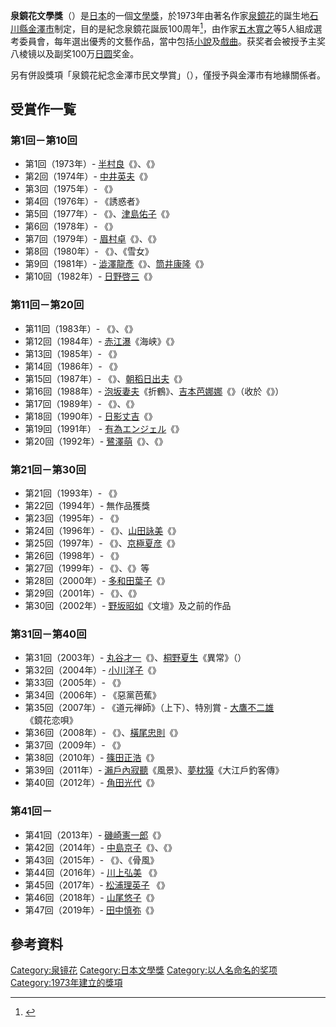 {{文學}}
'''泉鏡花文學獎'''（{{jpn|j=泉鏡花文学賞|hg=いずみきょうかぶんがくしょう}}）是[[日本|日本]]的一個[[文學獎|文學獎]]，於1973年由著名作家[[泉鏡花|泉鏡花]]的誕生地[[石川縣|石川縣]][[金澤市|金澤市]]制定，目的是紀念泉鏡花誕辰100周年<ref>{{Cite web |url=http://www.publishing.com.hk/pubnews/NewsDetail.asp?NewsID=20111122001 |title=九旬比丘尼奪日本文學獎 |access-date=2012-02-06 |archive-url=https://web.archive.org/web/20131231000624/http://www.publishing.com.hk/pubnews/NewsDetail.asp?NewsID=20111122001 |archive-date=2013-12-31 |dead-url=yes }}</ref>，由作家[[五木寬之|五木寬之]]等5人組成選考委員會，每年選出優秀的文藝作品，當中包括[[小說|小說]]及[[戲曲|戲曲]]。获奖者会被授予主奖八棱镜以及副奖100万[[日圆|日圆]]奖金。

另有併設獎項「泉鏡花紀念金澤市民文學賞」（{{Lang|ja|泉鏡花記念金沢市民文学賞}}），僅授予與金澤市有地緣關係者。

== 受賞作一覧 ==
=== 第1回－第10回 ===
* 第1回（1973年）- [[半村良|半村良]]《{{Lang|ja|産霊山秘録}}》、{{Link-ja|森内俊雄|森内俊雄}}《{{Lang|ja|翔ぶ影}}》
* 第2回（1974年）- [[中井英夫|中井英夫]]《{{Lang|ja|悪夢の骨牌}}》
* 第3回（1975年）- {{Link-ja|森茉莉|森茉莉}}《{{Lang|ja|甘い蜜の部屋}}》
* 第4回（1976年）- {{Link-ja|高橋高子|高橋高子}}《誘惑者》
* 第5回（1977年）- {{Link-ja|色川武大|色川武大}}《{{Lang|ja|怪しい来客簿}}》、[[津島佑子|津島佑子]]《{{Lang|ja|草の臥所}}》
* 第6回（1978年）- {{Link-ja|唐十郎|唐十郎}}《{{Lang|ja|海星・河童（ひとで・かっぱ）}}》
* 第7回（1979年）- [[眉村卓|眉村卓]]《{{Lang|ja|司政官シリーズ}}》、{{Link-ja|金井美惠子|金井美恵子}}《{{Lang|ja|プラトン的恋愛}}》
* 第8回（1980年）- {{Link-ja|清水邦夫|清水邦夫}}《{{Lang|ja|わが魂は輝く水なり}}》、{{Link-ja|森萬紀子|森万紀子}}《雪女》
* 第9回（1981年）- [[澁澤龍彥|澁澤龍彥]]《{{Lang|ja|唐草物語}}》、[[筒井康隆|筒井康隆]]《{{Lang|ja|[[虚人たち|虚人たち]]}}》
* 第10回（1982年）- [[日野啓三|日野啓三]]《{{Lang|ja|抱擁}}》

=== 第11回－第20回 ===
* 第11回（1983年）- {{Link-ja|三枝和子|三枝和子}}《{{Lang|ja|鬼どもの夜は深い}}》、{{Link-ja|小檜山博|小檜山博}}《{{Lang|ja|[[光る女|光る女]]}}》
* 第12回（1984年）- [[赤江瀑|赤江瀑]]《海峡》《{{Lang|ja|八雲が殺した}}》
* 第13回（1985年）- {{Link-ja|宮脇俊三|宮脇俊三}}《{{Lang|ja|殺意の風景}}》
* 第14回（1986年）- {{Link-ja|增田水子|増田みず子}}《{{Lang|ja|シングル・セル}}》
* 第15回（1987年）- {{Link-ja|倉橋由美子|倉橋由美子}}《{{Lang|ja|アマノン国往還記}}》、[[朝稻日出夫|朝稻日出夫]]《{{Lang|ja|シュージの放浪}}》
* 第16回（1988年）- [[泡坂妻夫|泡坂妻夫]]《折鶴》、[[吉本芭娜娜|吉本芭娜娜]]《{{Lang|ja|ムーンライト・シャドウ}}》（收於《{{Lang|ja|キッチン}}》）
* 第17回（1989年）- {{Link-ja|石和鷹|石和鷹}}《{{Lang|ja|野分酒場}}》、{{Link-ja|北原亞以子|北原亞以子}}《{{Lang|ja|深川澪通り木戸番小屋}}》
* 第18回（1990年）- [[日影丈吉|日影丈吉]]《{{Lang|ja|泥汽車}}》
* 第19回（1991年） - [[有為エンジェル|有為エンジェル]]《{{Lang|ja|踊ろう、マヤ}}》
* 第20回（1992年）- [[鷺澤萌|鷺澤萌]]《{{Lang|ja|駆ける少年}}》、{{Link-ja|島田雅彥|島田雅彦}}《{{Lang|ja|彼岸先生}}》

=== 第21回－第30回 ===
* 第21回（1993年）- {{Link-ja|山本道子|山本道子}}《{{Lang|ja|喪服の子}}》
* 第22回（1994年）- 無作品獲獎
* 第23回（1995年）- {{Link-ja|辻章|辻章}}《{{Lang|ja|夢の方位}}》
* 第24回（1996年）- {{Link-ja|柳美里|柳美里}}《{{Lang|ja|フルハウス}}》、[[山田詠美|山田詠美]]《{{Lang|ja|アニマル・ ロジック}}》
* 第25回（1997年）- {{Link-ja|村松友視|村松友視}}《{{Lang|ja|鎌倉のおばさん}}》、[[京極夏彦|京極夏彦]]《{{Lang|ja|[[嗤う伊右衛門|嗤う伊右衛門]]}}》
* 第26回（1998年）- {{Link-ja|田邊聖子|田辺聖子}}《{{Lang|ja|道頓堀の雨に別れて以来なり──川柳作家・[[岸本水府|岸本水府]]とその時代}}》
* 第27回（1999年）- {{Link-ja|吉田知子|吉田知子}}《{{Lang|ja|箱の夫}}》、{{Link-ja|種村季弘|種村季弘}}《{{Lang|ja|種村季弘のネオ・ラビリントス 幻想のエロス}}》等
* 第28回（2000年）- [[多和田葉子|多和田葉子]]《{{Lang|ja|ヒナギクのお茶の場合}}》
* 第29回（2001年）- {{Link-ja|久世光彦|久世光彦}}《{{Lang|ja|蕭々館日録}}》、{{Link-ja|笙野賴子|笙野頼子}}《{{Lang|ja|幽界森娘異聞}}》
* 第30回（2002年）- [[野坂昭如|野坂昭如]]《文壇》及之前的作品

=== 第31回－第40回 ===
* 第31回（2003年）- [[丸谷才一|丸谷才一]]《{{Lang|ja|[[輝く日の宮|輝く日の宮]]}}》、[[桐野夏生|桐野夏生]]《異常》（{{Lang|ja|グロテスク}}）
* 第32回（2004年）- [[小川洋子|小川洋子]]《{{Lang|ja|ブラフマンの埋葬}}》
* 第33回（2005年）- {{Link-ja|寮美千子|寮美千子}}《{{Lang|ja|楽園の鳥―カルカッタ幻想曲―}}》
* 第34回（2006年）- {{Link-ja|嵐山光三郎|嵐山光三郎}}《惡黨芭蕉》
* 第35回（2007年）- {{Link-ja|立松和平|立松和平}}《道元禅師》（上下）、特別賞 - [[大鷹不二雄|大鷹不二雄]]《鏡花恋唄》
* 第36回（2008年）- {{Link-ja|南木佳士|南木佳士}}《{{Lang|ja|草すべり、その他の短編}}》、[[橫尾忠則|橫尾忠則]]《{{Lang|ja|ぶるうらんど}}》
* 第37回（2009年）- {{Link-ja|千早茜|千早茜}}《{{Lang|ja|魚神}}》
* 第38回（2010年）- [[篠田正浩|篠田正浩]]《{{Lang|ja|河原者ノススメ―死穢と修羅の記憶}}》
* 第39回（2011年）- [[瀨戶內寂聽|瀨戶內寂聽]]《風景》、[[夢枕獏|夢枕獏]]《大江戶釣客傳》
* 第40回（2012年）- [[角田光代|角田光代]]《{{Lang|ja|かなたの子}}》

=== 第41回－ ===
* 第41回（2013年）- [[磯崎憲一郎|磯崎憲一郎]]《{{lang|ja|往古来今}}》
* 第42回（2014年）- [[中島京子|中島京子]]《{{lang|ja|妻が椎茸だったころ}}》、{{link-ja|小池昌代|小池昌代}}《{{lang|ja|たまもの}}》
* 第43回（2015年）- {{link-ja|長野真由美|長野まゆみ}}《{{lang|ja|冥途あり}}》、{{link-ja|篠原勝之|篠原勝之}}《骨風》
* 第44回（2016年）- [[川上弘美|川上弘美]] 《{{lang|ja|大きな鳥にさらわれないよう}}》
* 第45回（2017年）- [[松浦理英子|松浦理英子]] 《{{lang|ja|最愛の子ども}}》
* 第46回（2018年）- [[山尾悠子|山尾悠子]]《{{lang|ja|飛ぶ孔雀}}》
* 第47回（2019年）- [[田中慎弥|田中慎弥]]《{{lang|ja|ひよこ太陽}}》

== 參考資料 ==
{{reflist}}

{{日本文学奖}}
[[Category:泉镜花|Category:泉镜花]]
[[Category:日本文學獎|Category:日本文學獎]]
[[Category:以人名命名的奖项|Category:以人名命名的奖项]]
[[Category:1973年建立的獎項|Category:1973年建立的獎項]]